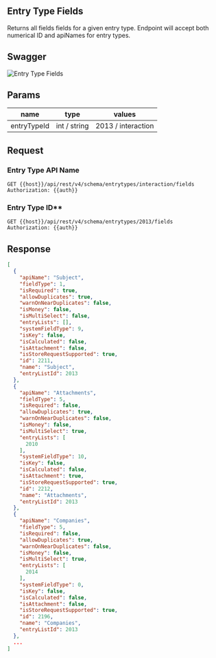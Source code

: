## Entry Type Fields

Returns all fields fields for a given entry type. Endpoint will accept both numerical ID and apiNames for entry types.
## Swagger
![Entry Type Fields](./entry_type_id_fields.png)

## Params

| name | type | values
|---| --- | --- |
|entryTypeId | int / string | 2013 / interaction|

## Request

### Entry Type API Name
```
GET {{host}}/api/rest/v4/schema/entrytypes/interaction/fields
Authorization: {{auth}}
```
### Entry Type ID**
```
GET {{host}}/api/rest/v4/schema/entrytypes/2013/fields
Authorization: {{auth}}
```
## Response
```json
[
  {
    "apiName": "Subject",
    "fieldType": 1,
    "isRequired": true,
    "allowDuplicates": true,
    "warnOnNearDuplicates": false,
    "isMoney": false,
    "isMultiSelect": false,
    "entryLists": [],
    "systemFieldType": 9,
    "isKey": false,
    "isCalculated": false,
    "isAttachment": false,
    "isStoreRequestSupported": true,
    "id": 2211,
    "name": "Subject",
    "entryListId": 2013
  },
  {
    "apiName": "Attachments",
    "fieldType": 5,
    "isRequired": false,
    "allowDuplicates": true,
    "warnOnNearDuplicates": false,
    "isMoney": false,
    "isMultiSelect": true,
    "entryLists": [
      2010
    ],
    "systemFieldType": 10,
    "isKey": false,
    "isCalculated": false,
    "isAttachment": true,
    "isStoreRequestSupported": true,
    "id": 2212,
    "name": "Attachments",
    "entryListId": 2013
  },
  {
    "apiName": "Companies",
    "fieldType": 5,
    "isRequired": false,
    "allowDuplicates": true,
    "warnOnNearDuplicates": false,
    "isMoney": false,
    "isMultiSelect": true,
    "entryLists": [
      2014
    ],
    "systemFieldType": 0,
    "isKey": false,
    "isCalculated": false,
    "isAttachment": false,
    "isStoreRequestSupported": true,
    "id": 2196,
    "name": "Companies",
    "entryListId": 2013
  },
  ...
]
```
